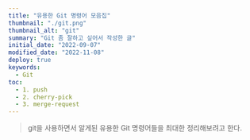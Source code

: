 ```yaml
---
title: "유용한 Git 명령어 모음집"
thumbnail: "./git.png"
thumbnail_alt: "git"
summary: "Git 좀 잘하고 싶어서 작성한 글"
initial_date: "2022-09-07"
modified_date: "2022-11-08"
deploy: true
keywords:
  - Git
toc:
  - 1. push
  - 2. cherry-pick
  - 3. merge-request
---
```




<Blockquote>
  git을 사용하면서 알게된 유용한 Git 명령어들을 최대한 정리해보려고 한다.
</Blockquote>

<Title id="1" title="1. push" />

<Subtitle id="1.1" title="1.1 HEAD보다 이전의 커밋까지만 push해야 하는 경우" />

```
git push <Remote명> <commit SHA:Branch명>
```

<Subtitle id="1.2" title="1.2 로컬에 있는 사항을 강제로 force push해야 하는 경우" />

```
git push <Remote명> <Branch명> -f
```
```
git push <Remote명> +<Branch명>
```

- 단, 강제로 force push 할 때, 다른 사용자들과 공유되는 상황이라면 커밋들이 유실될 수 있다.
- 따라서, 로컬 저장소와 비교했을 때, 원격 저장소에 새로운 커밋이 추가되어 있는 경우
- 덮어쓰기 작업을 취소시키는 --force-width-lease 옵션을 사용하는 것이 더 안전한다.

```
git push <Remote명> <Branch명> --force-width-lease
```

<Subtitle id="1.3" title="1.3 현재 브랜치에서 다른 원격 브랜치로 push해야 하는 경우" />

- 현재 작업 중인 브랜치에 있는 커밋을 다른 원격 브랜치로 push해야하는 상황이 존재한다.
- 예를들어, 로컬 브랜치 이름을 master, 다른 원격 브랜치 이름을 feature/event라고 한다면 다음과 같은 명령어를 사용하면 된다.

```
git push origin master:feature/event
```

<Title id="2" title="2. cherry-pick" />

- 다른 브랜치에 있는 커밋을 현재 브랜치로 원하는 커밋을 가져 올 때 사용하면 된다.

```
git cherry-pick <commit SHA>
```

- 만약 여러 커밋을 한번에 가져오고 싶다면 다음과 같은 명령어를 사용하면 된다.

```
git cherry-pick <commit SHA> <commit SHA> <commit SHA> ...
```

- 단, cherry-pick 명령어를 사용하게 되면 원래 커밋의 해쉬값과 다르므로 주의해야 한다.

<Title id="3" title="3. merge-request" />

- 팀원들과 같이 개발할 때 merge-request를 확인할 일이 생긴다.
- 간단한 merge-request인 경우 github나 gitlab 등에서 변경사항을 보고 리뷰를 한다.
- 하지만, 리뷰 사항이 복잡하거나 제대로 동작하는지를 확인하고 싶을때가 있다.
- 이 때, 이 merge-request를 개발 서버에 적용하고 싶을 때 다음 문장을 <Highlight>.git/config</Highlight> 파일 안에 넣어주면 된다.

```
fetch = +refs/merge-requests/*/head:refs/remotes/upstream/merge-requests/*
```

<Image src={gitCommandSummary1} width="600px" />